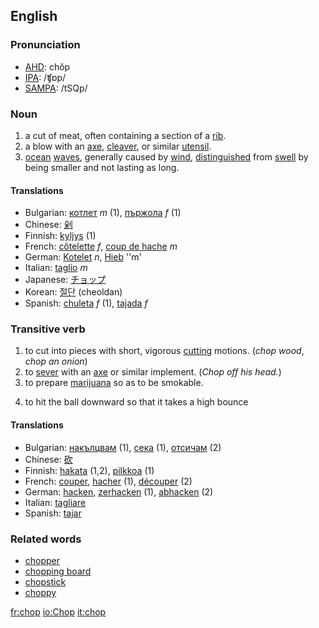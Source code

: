 ==English==

===Pronunciation===
*[[w:AHD|AHD]]: chŏp
*[[w:IPA|IPA]]: /ʧɒp/
*[[w:SAMPA|SAMPA]]: /tSQp/

===Noun===

# a cut of meat, often containing a section of a [[rib]].
# a blow with an [[axe]], [[cleaver]], or similar [[utensil]].
# [[ocean]] [[wave]]s, generally caused by [[wind]], [[distinguished]] from [[swell]] by being smaller and not lasting as long.

====Translations====

*Bulgarian: [[котлет]] ''m'' (1), [[пържола]] ''f'' (1)
*Chinese: [[剁]]
*Finnish: [[kyljys]] (1)
*French: [[côtelette]] ''f'', [[coup de hache]] ''m''
*German: [[Kotelet]] ''n'', [[Hieb]] ''m'
*Italian: [[taglio]] ''m''
*Japanese: [[チョップ]]
*Korean: [[절단]] (cheoldan)
*Spanish: [[chuleta]] ''f'' (1), [[tajada]] ''f''

===Transitive verb===

# to cut into pieces with short, vigorous [[cut]]ting motions.  (''chop wood'', ''chop an onion'')
# to [[sever]] with an [[axe]] or similar implement. (''Chop off his head.'')
# to prepare [[marijuana]] so as to be smokable.
# {{baseball}} to hit the ball downward so that it takes a high bounce

====Translations====

*Bulgarian: [[накълцвам]] (1), [[сека]] (1), [[отсичам]] (2)
*Chinese: [[砍]]
*Finnish: [[hakata]] (1,2), [[pilkkoa]] (1)
*French: [[couper]], [[hacher]] (1), [[découper]] (2)
*German: [[hacken]], [[zerhacken]] (1), [[abhacken]] (2)
*Italian: [[tagliare]]
*Spanish: [[tajar]]

===Related words===
*[[chopper]]
*[[chopping board]]
*[[chopstick]]
*[[choppy]]

[[fr:chop]]
[[io:Chop]]
[[it:chop]]